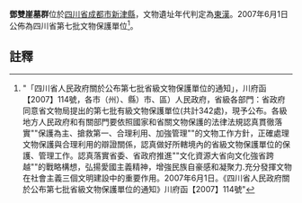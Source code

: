 {{msg:四川省文物保護單位
|名稱 = 鄧雙崖墓群
|編號 = 44
|圖片 = 
|級別 = S7
|分類 = 
|時代 = [[東漢|東漢]]
|地点 = [[四川省|四川省]][[成都市|成都市]][[新津縣|新津縣]]
|坐標 =
|登錄 = 2007年6月1日
}}
'''鄧雙崖墓群'''位於[[四川省|四川省]][[成都市|成都市]][[新津縣|新津縣]]，文物遺址年代判定為[[東漢|東漢]]。2007年6月1日公佈為四川省第七批文物保護單位<ref>"「四川省人民政府關於公布第七批省級文物保護單位的通知」，川府函【2007】114號，各市（州）、縣）市、區）人民政府，省級各部門：省政府同意省文物局提出的第七批有級文物保護單位(共計342處)，現予公布。各級地方人民政府和有關部門要依照國家和省關文物保護的法律法規認真貫徹落實""保護為主、搶救第一、合理利用、加強管理""的文物工作方針，正確處理文物保護與合理利用的辯證關係，認真做好所轄境內的省級文物保護單位的保護、管理工作。認真落實省委、省政府推進""文化資源大省向文化強省跨越""的戰略構想，弘揚愛國主義精神，增強民族自豪感和凝聚力.充分發揮文物在社會主義三個文明建設中的重要作用。2007年6月1日。《四川省人民政府關於公布第七批省級文物保護單位的通知》川府函【2007】114號"</ref>。
==註釋==
{{reflist}}
{{文物保護單位小作品}}